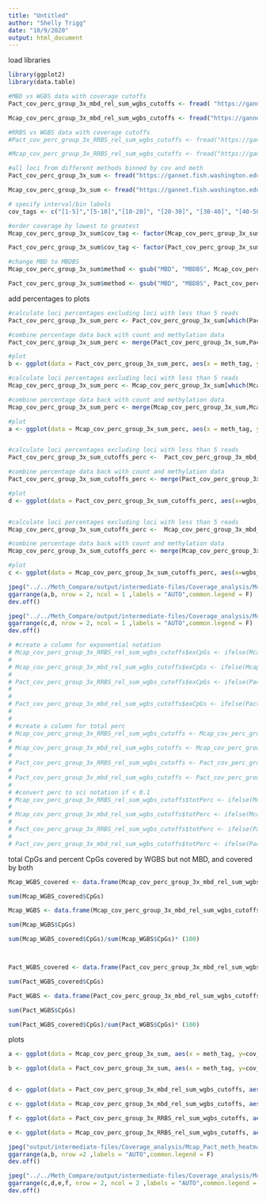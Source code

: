 ```yaml
---
title: "Untitled"
author: "Shelly Trigg"
date: "10/9/2020"
output: html_document
---
```


load libraries
```r
library(ggplot2)
library(data.table)
```

```r
#MBD vs WGBS data with coverage cutoffs
Pact_cov_perc_group_3x_mbd_rel_sum_wgbs_cutoffs <- fread( "https://gannet.fish.washington.edu/metacarcinus/FROGER_meth_compare/20201220/Pact_cov_perc_group_3x_mbd_rel_sum_wgbs_cutoffs.csv", stringsAsFactors = F)

Mcap_cov_perc_group_3x_mbd_rel_sum_wgbs_cutoffs <- fread("https://gannet.fish.washington.edu/metacarcinus/FROGER_meth_compare/20201220/Mcap_cov_perc_group_3x_mbd_rel_sum_wgbs_cutoffs.csv", stringsAsFactors = F)

#RRBS vs WGBS data with coverage cutoffs
#Pact_cov_perc_group_3x_RRBS_rel_sum_wgbs_cutoffs <- fread("https://gannet.fish.washington.edu/metacarcinus/FROGER_meth_compare/20200910/Pact_cov_perc_group_3x_RRBS_rel_sum_wgbs_cutoffs.csv", stringsAsFactors = F)

#Mcap_cov_perc_group_3x_RRBS_rel_sum_wgbs_cutoffs <- fread("https://gannet.fish.washington.edu/metacarcinus/FROGER_meth_compare/20200910/Mcap_cov_perc_group_3x_RRBS_rel_sum_wgbs_cutoffs.csv", stringsAsFactors = F)

#all loci from different methods binned by cov and meth
Pact_cov_perc_group_3x_sum <- fread("https://gannet.fish.washington.edu/metacarcinus/FROGER_meth_compare/20201220/Pact_cov_perc_group_3x_sum.csv", stringsAsFactors = F)

Mcap_cov_perc_group_3x_sum <- fread("https://gannet.fish.washington.edu/metacarcinus/FROGER_meth_compare/20201220/Mcap_cov_perc_group_3x_sum", stringsAsFactors = F)


```


```r
# specify interval/bin labels
cov_tags <- c("[1-5]","[5-10]","[10-20]", "[20-30]", "[30-40]", "[40-50]", "[50-100]", "[100-500]", "[500-1000]", "[>1000]")

```

```r
#order coverage by lowest to greatest
Mcap_cov_perc_group_3x_sum$cov_tag <- factor(Mcap_cov_perc_group_3x_sum$cov_tag, levels = c("[1-5]","[5-10]","[10-20]", "[20-30]", "[30-40]", "[40-50]", "[50-100]", "[100-500]", "[500-1000]", "[>1000]"))

Pact_cov_perc_group_3x_sum$cov_tag <- factor(Pact_cov_perc_group_3x_sum$cov_tag, levels = c("[1-5]","[5-10]","[10-20]", "[20-30]", "[30-40]", "[40-50]", "[50-100]", "[100-500]", "[500-1000]", "[>1000]"))

#change MBD to MBDBS
Mcap_cov_perc_group_3x_sum$method <- gsub("MBD", "MBDBS", Mcap_cov_perc_group_3x_sum$method)

Pact_cov_perc_group_3x_sum$method <- gsub("MBD", "MBDBS", Pact_cov_perc_group_3x_sum$method)
```


add percentages to plots
```r
#calculate loci percentages excluding loci with less than 5 reads 
Pact_cov_perc_group_3x_sum_perc <- Pact_cov_perc_group_3x_sum[which(Pact_cov_perc_group_3x_sum$cov_tag!= "[1-5]"),] %>% group_by(method) %>% mutate(perc_CpGs = CpGs/sum(CpGs) *100)

#combine percentage data back with count and methylation data
Pact_cov_perc_group_3x_sum_perc <- merge(Pact_cov_perc_group_3x_sum,Pact_cov_perc_group_3x_sum_perc, by = c("method", "cov_tag", "meth_tag", "CpGs"), all.x = T)

#plot
b <- ggplot(data = Pact_cov_perc_group_3x_sum_perc, aes(x = meth_tag, y=cov_tag, fill=log(CpGs,10))) + geom_tile() +  theme(axis.text.x = element_text(size = 7, angle = 60, hjust = 1)) + facet_wrap(~method)  + labs(x = "% methylation (median, n=3)", y = "number of reads (median, n=3)", fill = "number of\nCpGs (log10)", title = "P. acuta") + scale_fill_continuous(high = "#132B43", low = "#b5dfff") + theme(plot.title = element_text(face = "italic")) + geom_text(aes(label = round(perc_CpGs,1)), color = "gold3", size = 2.5, fontface = "bold")

#calculate loci percentages excluding loci with less than 5 reads 
Mcap_cov_perc_group_3x_sum_perc <- Mcap_cov_perc_group_3x_sum[which(Mcap_cov_perc_group_3x_sum$cov_tag!= "[1-5]"),] %>% group_by(method) %>% mutate(perc_CpGs = CpGs/sum(CpGs) *100)

#combine percentage data back with count and methylation data
Mcap_cov_perc_group_3x_sum_perc <- merge(Mcap_cov_perc_group_3x_sum,Mcap_cov_perc_group_3x_sum_perc, by = c("method", "cov_tag", "meth_tag", "CpGs"), all.x = T)

#plot
a <- ggplot(data = Mcap_cov_perc_group_3x_sum_perc, aes(x = meth_tag, y=cov_tag, fill=log(CpGs,10))) + geom_tile() +  theme(axis.text.x = element_text(size = 7, angle = 60, hjust = 1)) + facet_wrap(~method)  + labs(x = "% methylation (median, n=3)", y = "number of reads (median, n=3)", fill = "number of\nCpGs (log10)", title = "M. capitata") + scale_fill_continuous(high = "#132B43", low = "#b5dfff") + theme(plot.title = element_text(face = "italic")) + geom_text(aes(label = round(perc_CpGs,1)), color = "gold3", size = 2.5, fontface = "bold")


#calculate loci percentages excluding loci with less than 5 reads 
Pact_cov_perc_group_3x_sum_cutoffs_perc <-  Pact_cov_perc_group_3x_mbd_rel_sum_wgbs_cutoffs[which(Pact_cov_perc_group_3x_mbd_rel_sum_wgbs_cutoffs$mbd_cov_tag!= "[1-5]" & Pact_cov_perc_group_3x_mbd_rel_sum_wgbs_cutoffs$mbd_cov_tag!= "[0]"),] %>% group_by(id) %>% mutate(perc_CpGs = CpGs/sum(CpGs) *100)

#combine percentage data back with count and methylation data
Pact_cov_perc_group_3x_sum_cutoffs_perc <- merge(Pact_cov_perc_group_3x_mbd_rel_sum_wgbs_cutoffs,Pact_cov_perc_group_3x_sum_cutoffs_perc, by = c("id","mbd_cov_tag", "wgbs_meth_tag", "CpGs", "perc_CpG"), all.x = T)

#plot
d <- ggplot(data = Pact_cov_perc_group_3x_sum_cutoffs_perc, aes(x=wgbs_meth_tag, y=factor(mbd_cov_tag, levels = c("[0]",cov_tags)), fill=log(CpGs,10))) + geom_tile() +  theme(axis.text.x = element_text(size = 7, angle = 60, hjust = 1)) + labs(x = "% methylation\n(from WGBS data)", y = "number of reads\n(from MBDBS data)", fill = "number of\nCpGs (log10)", title = "P. acuta") + facet_wrap(~factor(id, levels = c("WGBS_1x","WGBS_5x","WGBS_10x","WGBS_20x","WGBS_30x","WGBS_40x","WGBS_50x","WGBS_100x")), nrow = 2) + scale_fill_continuous(high = "#132B43", low = "#b5dfff") + theme(plot.title = element_text(face = "italic")) + theme(plot.title = element_text(face = "italic")) + geom_text(aes(label = round(perc_CpGs,1)), color = "gold3", size = 3, fontface = "bold")


#calculate loci percentages excluding loci with less than 5 reads 
Mcap_cov_perc_group_3x_sum_cutoffs_perc <-  Mcap_cov_perc_group_3x_mbd_rel_sum_wgbs_cutoffs[which(Mcap_cov_perc_group_3x_mbd_rel_sum_wgbs_cutoffs$mbd_cov_tag!= "[1-5]" & Mcap_cov_perc_group_3x_mbd_rel_sum_wgbs_cutoffs$mbd_cov_tag!= "[0]"),] %>% group_by(id) %>% mutate(perc_CpGs = CpGs/sum(CpGs) *100)

#combine percentage data back with count and methylation data
Mcap_cov_perc_group_3x_sum_cutoffs_perc <- merge(Mcap_cov_perc_group_3x_mbd_rel_sum_wgbs_cutoffs,Mcap_cov_perc_group_3x_sum_cutoffs_perc, by = c("id","mbd_cov_tag", "wgbs_meth_tag", "CpGs", "perc_CpG"), all.x = T)

#plot
c <- ggplot(data = Mcap_cov_perc_group_3x_sum_cutoffs_perc, aes(x=wgbs_meth_tag, y=factor(mbd_cov_tag, levels = c("[0]",cov_tags)), fill=log(CpGs,10))) + geom_tile() +  theme(axis.text.x = element_text(size = 7, angle = 60, hjust = 1)) + labs(x = "% methylation\n(from WGBS data)", y = "number of reads\n(from MBDBS data)", fill = "number of\nCpGs (log10)", title = "M. capitata") + facet_wrap(~factor(id, levels = c("WGBS_1x","WGBS_5x","WGBS_10x","WGBS_20x","WGBS_30x","WGBS_40x","WGBS_50x","WGBS_100x")), nrow = 2) + scale_fill_continuous(high = "#132B43", low = "#b5dfff") + theme(plot.title = element_text(face = "italic")) + theme(plot.title = element_text(face = "italic")) + geom_text(aes(label = round(perc_CpGs,1)), color = "gold3", size = 3, fontface = "bold")

jpeg("../../Meth_Compare/output/intermediate-files/Coverage_analysis/Mcap_Pact_meth_heatmap_covXmeth.jpg", width = 9, height = 6, units = "in", res = 500 )
ggarrange(a,b, nrow = 2, ncol = 1 ,labels = "AUTO",common.legend = F)
dev.off()

jpeg("../../Meth_Compare/output/intermediate-files/Coverage_analysis/Mcap_Pact_meth_heatmap_thresholds.jpg", width = 15, height = 16, units = "in", res = 500 )
ggarrange(c,d, nrow = 2, ncol = 1 ,labels = "AUTO",common.legend = F)
dev.off()

# #create a column for exponential notation
# Mcap_cov_perc_group_3x_RRBS_rel_sum_wgbs_cutoffs$exCpGs <- ifelse(Mcap_cov_perc_group_3x_RRBS_rel_sum_wgbs_cutoffs$CpGs >999,format(as.numeric(Mcap_cov_perc_group_3x_RRBS_rel_sum_wgbs_cutoffs$CpGs),scientific = T, digits = 2,trim = T),Mcap_cov_perc_group_3x_RRBS_rel_sum_wgbs_cutoffs$CpGs)
# 
# Mcap_cov_perc_group_3x_mbd_rel_sum_wgbs_cutoffs$exCpGs <- ifelse(Mcap_cov_perc_group_3x_mbd_rel_sum_wgbs_cutoffs$CpGs >999,format(as.numeric(Mcap_cov_perc_group_3x_mbd_rel_sum_wgbs_cutoffs$CpGs),scientific = T, digits = 2,trim = T),Mcap_cov_perc_group_3x_mbd_rel_sum_wgbs_cutoffs$CpGs)
# 
# Pact_cov_perc_group_3x_RRBS_rel_sum_wgbs_cutoffs$exCpGs <- ifelse(Pact_cov_perc_group_3x_RRBS_rel_sum_wgbs_cutoffs$CpGs >999,format(as.numeric(Pact_cov_perc_group_3x_RRBS_rel_sum_wgbs_cutoffs$CpGs),scientific = T, digits = 2,trim = T),Pact_cov_perc_group_3x_RRBS_rel_sum_wgbs_cutoffs$CpGs)
# 
# 
# Pact_cov_perc_group_3x_mbd_rel_sum_wgbs_cutoffs$exCpGs <- ifelse(Pact_cov_perc_group_3x_mbd_rel_sum_wgbs_cutoffs$CpGs >999,format(as.numeric(Pact_cov_perc_group_3x_mbd_rel_sum_wgbs_cutoffs$CpGs),scientific = T, digits = 2,trim = T),Pact_cov_perc_group_3x_mbd_rel_sum_wgbs_cutoffs$CpGs)
# 
# 
# #create a column for total perc
# Mcap_cov_perc_group_3x_RRBS_rel_sum_wgbs_cutoffs <- Mcap_cov_perc_group_3x_RRBS_rel_sum_wgbs_cutoffs %>% group_by(id, wgbs_meth_tag) %>% mutate(totPerc = CpGs / sum(CpGs) * 100)
# 
# Mcap_cov_perc_group_3x_mbd_rel_sum_wgbs_cutoffs <- Mcap_cov_perc_group_3x_mbd_rel_sum_wgbs_cutoffs %>% group_by(id, wgbs_meth_tag) %>% mutate(totPerc = CpGs / sum(CpGs) * 100)
# 
# Pact_cov_perc_group_3x_RRBS_rel_sum_wgbs_cutoffs <- Pact_cov_perc_group_3x_RRBS_rel_sum_wgbs_cutoffs %>% group_by(id, wgbs_meth_tag) %>% mutate(totPerc = CpGs / sum(CpGs) * 100)
# 
# Pact_cov_perc_group_3x_mbd_rel_sum_wgbs_cutoffs <- Pact_cov_perc_group_3x_mbd_rel_sum_wgbs_cutoffs %>% group_by(id, wgbs_meth_tag) %>% mutate(totPerc = CpGs / sum(CpGs) * 100)
# 
# #convert perc to sci notation if < 0.1
# Mcap_cov_perc_group_3x_RRBS_rel_sum_wgbs_cutoffs$totPerc <- ifelse(Mcap_cov_perc_group_3x_RRBS_rel_sum_wgbs_cutoffs$totPerc < 0.1,format(as.numeric(Mcap_cov_perc_group_3x_RRBS_rel_sum_wgbs_cutoffs$totPerc),scientific = T, digits = 2,trim = T),round(Mcap_cov_perc_group_3x_RRBS_rel_sum_wgbs_cutoffs$totPerc,1))
# 
# Mcap_cov_perc_group_3x_mbd_rel_sum_wgbs_cutoffs$totPerc <- ifelse(Mcap_cov_perc_group_3x_mbd_rel_sum_wgbs_cutoffs$totPerc < 0.1,format(as.numeric(Mcap_cov_perc_group_3x_mbd_rel_sum_wgbs_cutoffs$totPerc),scientific = T, digits = 2,trim = T),round(Mcap_cov_perc_group_3x_mbd_rel_sum_wgbs_cutoffs$totPerc,1))
# 
# Pact_cov_perc_group_3x_RRBS_rel_sum_wgbs_cutoffs$totPerc <- ifelse(Pact_cov_perc_group_3x_RRBS_rel_sum_wgbs_cutoffs$totPerc < 0.1,format(as.numeric(Pact_cov_perc_group_3x_RRBS_rel_sum_wgbs_cutoffs$totPerc),scientific = T, digits = 2,trim = T),round(Pact_cov_perc_group_3x_RRBS_rel_sum_wgbs_cutoffs$totPerc,1))
# 
# Pact_cov_perc_group_3x_mbd_rel_sum_wgbs_cutoffs$totPerc <- ifelse(Pact_cov_perc_group_3x_mbd_rel_sum_wgbs_cutoffs$totPerc < 0.1,format(as.numeric(Pact_cov_perc_group_3x_mbd_rel_sum_wgbs_cutoffs$totPerc),scientific = T, digits = 2,trim = T),round(Pact_cov_perc_group_3x_mbd_rel_sum_wgbs_cutoffs$totPerc,1))


```


total CpGs and percent CpGs covered by WGBS but not MBD, and covered by both
```r
Mcap_WGBS_covered <- data.frame(Mcap_cov_perc_group_3x_mbd_rel_sum_wgbs_cutoffs[which(Mcap_cov_perc_group_3x_mbd_rel_sum_wgbs_cutoffs$id == "WGBS_5x" &  Mcap_cov_perc_group_3x_mbd_rel_sum_wgbs_cutoffs$wgbs_meth_tag == "[0-10%]" &  Mcap_cov_perc_group_3x_mbd_rel_sum_wgbs_cutoffs$mbd_cov_tag == "[0]" | Mcap_cov_perc_group_3x_mbd_rel_sum_wgbs_cutoffs$id == "WGBS_5x" & Mcap_cov_perc_group_3x_mbd_rel_sum_wgbs_cutoffs$wgbs_meth_tag == "[0-10%]" &  Mcap_cov_perc_group_3x_mbd_rel_sum_wgbs_cutoffs$mbd_cov_tag == "[1-5]"),])

sum(Mcap_WGBS_covered$CpGs)

Mcap_WGBS <- data.frame(Mcap_cov_perc_group_3x_mbd_rel_sum_wgbs_cutoffs[which(Mcap_cov_perc_group_3x_mbd_rel_sum_wgbs_cutoffs$id == "WGBS_5x" & Mcap_cov_perc_group_3x_mbd_rel_sum_wgbs_cutoffs$wgbs_meth_tag == "[0-10%]"),])

sum(Mcap_WGBS$CpGs)

sum(Mcap_WGBS_covered$CpGs)/sum(Mcap_WGBS$CpGs)* (100)



Pact_WGBS_covered <- data.frame(Pact_cov_perc_group_3x_mbd_rel_sum_wgbs_cutoffs[which(Pact_cov_perc_group_3x_mbd_rel_sum_wgbs_cutoffs$id == "WGBS_5x" &  Pact_cov_perc_group_3x_mbd_rel_sum_wgbs_cutoffs$wgbs_meth_tag == "[0-10%]" &  Pact_cov_perc_group_3x_mbd_rel_sum_wgbs_cutoffs$mbd_cov_tag == "[0]" | Pact_cov_perc_group_3x_mbd_rel_sum_wgbs_cutoffs$id == "WGBS_5x" & Pact_cov_perc_group_3x_mbd_rel_sum_wgbs_cutoffs$wgbs_meth_tag == "[0-10%]" &  Pact_cov_perc_group_3x_mbd_rel_sum_wgbs_cutoffs$mbd_cov_tag == "[1-5]"),])

sum(Pact_WGBS_covered$CpGs)

Pact_WGBS <- data.frame(Pact_cov_perc_group_3x_mbd_rel_sum_wgbs_cutoffs[which(Pact_cov_perc_group_3x_mbd_rel_sum_wgbs_cutoffs$id == "WGBS_5x" & Pact_cov_perc_group_3x_mbd_rel_sum_wgbs_cutoffs$wgbs_meth_tag == "[0-10%]"),])

sum(Pact_WGBS$CpGs)

sum(Pact_WGBS_covered$CpGs)/sum(Pact_WGBS$CpGs)* (100)

```


plots
```r
a <- ggplot(data = Mcap_cov_perc_group_3x_sum, aes(x = meth_tag, y=cov_tag, fill=log(CpGs,10))) + geom_tile() +  theme(axis.text.x = element_text(size = 7, angle = 60, hjust = 1)) + facet_wrap(~method)  + labs(x = "% methylation (median, n=3)", y = "number of reads (median, n=3)", fill = "number of\nCpGs (log10)", title = "M. capitata") + scale_fill_continuous(high = "#132B43", low = "#b5dfff") + theme(plot.title = element_text(face = "italic"))

b <- ggplot(data = Pact_cov_perc_group_3x_sum, aes(x = meth_tag, y=cov_tag, fill=log(CpGs,10))) + geom_tile() +  theme(axis.text.x = element_text(size = 7, angle = 60, hjust = 1)) + facet_wrap(~method)  + labs(x = "% methylation (median, n=3)", y = "number of reads (median, n=3)", fill = "number of\nCpGs (log10)", title = "P. acuta") + scale_fill_continuous(high = "#132B43", low = "#b5dfff") + theme(plot.title = element_text(face = "italic"))


d <- ggplot(data = Pact_cov_perc_group_3x_mbd_rel_sum_wgbs_cutoffs, aes(x=wgbs_meth_tag, y=factor(mbd_cov_tag, levels = c("[0]",cov_tags)), fill=log(CpGs,10))) + geom_tile() +  theme(axis.text.x = element_text(size = 7, angle = 60, hjust = 1)) + labs(x = "% methylation\n(from WGBS data)", y = "number of reads\n(from MBDBS data)", fill = "number of\nCpGs (log10)", title = "P. acuta") + facet_wrap(~factor(id, levels = c("WGBS_1x","WGBS_5x","WGBS_10x","WGBS_20x","WGBS_30x","WGBS_40x","WGBS_50x","WGBS_100x")), nrow = 2) + scale_fill_continuous(high = "#132B43", low = "#b5dfff") + theme(plot.title = element_text(face = "italic")) + theme(plot.title = element_text(face = "italic")) + geom_text(aes(label = paste0(totPerc,"%")), color = "gold3", size = 0.6, fontface = "bold")

c <- ggplot(data = Mcap_cov_perc_group_3x_mbd_rel_sum_wgbs_cutoffs, aes(x=wgbs_meth_tag, y=factor(mbd_cov_tag, levels = c("[0]",cov_tags)), fill=log(CpGs,10))) + geom_tile() +  theme(axis.text.x = element_text(size = 7, angle = 60, hjust = 1)) + labs(x = "% methylation\n(from WGBS data)", y = "number of reads\n(from MBDBS data)", fill = "number of\nCpGs (log10)", title = "M. capitata") + facet_wrap(~factor(id, levels = c("WGBS_1x","WGBS_5x","WGBS_10x","WGBS_20x","WGBS_30x","WGBS_40x","WGBS_50x","WGBS_100x")), nrow = 2) + scale_fill_continuous(high = "#132B43", low = "#b5dfff") + theme(plot.title = element_text(face = "italic")) + theme(plot.title = element_text(face = "italic")) +  geom_text(aes(label = paste0(totPerc,"%")), color = "gold3", size = 0.6, fontface = "bold")

f <- ggplot(data = Pact_cov_perc_group_3x_RRBS_rel_sum_wgbs_cutoffs, aes(x=wgbs_meth_tag, y=factor(RRBS_cov_tag, levels = c("[0]",cov_tags)), fill=log(CpGs,10))) + geom_tile() +  theme(axis.text.x = element_text(size = 7, angle = 60, hjust = 1)) + labs(x = "% methylation\n(from WGBS data)", y = "number of reads\n(from RRBS data)", fill = "number of\nCpGs (log10)", title = "P. acuta") + facet_wrap(~factor(id, levels = c("WGBS_1x","WGBS_5x","WGBS_10x","WGBS_20x","WGBS_30x","WGBS_40x","WGBS_50x","WGBS_100x")), nrow = 2) + scale_fill_continuous(high = "#132B43", low = "#b5dfff") + theme(plot.title = element_text(face = "italic")) +  geom_text(aes(label = paste0(totPerc,"%")), color = "gold3", size = 0.6, fontface = "bold")

e <- ggplot(data = Mcap_cov_perc_group_3x_RRBS_rel_sum_wgbs_cutoffs, aes(x=wgbs_meth_tag, y=factor(RRBS_cov_tag, levels = c("[0]",cov_tags)), fill=log(CpGs,10))) + geom_tile() +  theme(axis.text.x = element_text(size = 7, angle = 60, hjust = 1)) + labs(x = "% methylation\n(from WGBS data)", y = "number of reads\n(from RRBS data)", fill = "number of\nCpGs (log10)", title = "M. capitata") + facet_wrap(~factor(id, levels = c("WGBS_1x","WGBS_5x","WGBS_10x","WGBS_20x","WGBS_30x","WGBS_40x","WGBS_50x","WGBS_100x")), nrow = 2) + scale_fill_continuous(high = "#132B43", low = "#b5dfff") + theme(plot.title = element_text(face = "italic")) +  geom_text(aes(label = paste0(totPerc,"%")), color = "gold3", size = 0.6, fontface = "bold")

jpeg("output/intermediate-files/Coverage_analysis/Mcap_Pact_meth_heatmap_covXmeth.jpg", width = 9, height = 7.5, units = "in", res = 300 )
ggarrange(a,b, nrow =2 ,labels = "AUTO",common.legend = F)
dev.off()

jpeg("../../Meth_Compare/output/intermediate-files/Coverage_analysis/Mcap_Pact_meth_heatmap_thresholds.jpg", width = 15, height = 8, units = "in", res = 500 )
ggarrange(c,d,e,f, nrow = 2, ncol = 2 ,labels = "AUTO",common.legend = F)
dev.off()
```